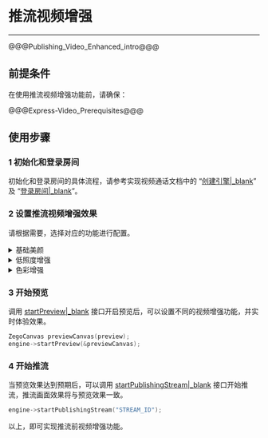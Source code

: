 # 推流视频增强

- - -

@@@Publishing_Video_Enhanced_intro@@@

## 前提条件

在使用推流视频增强功能前，请确保：

@@@Express-Video_Prerequisites@@@

## 使用步骤

### 1 初始化和登录房间

初始化和登录房间的具体流程，请参考实现视频通话文档中的 “[创建引擎\|_blank](!Integration/Solution_Implementation#CreateEngine)” 及 “[登录房间\|_blank](!Integration/Solution_Implementation#createroom)”。

### 2 设置推流视频增强效果

请根据需要，选择对应的功能进行配置。

<details class="zg-primary">
    <summary>基础美颜</summary>

<div class="mk-hint">

此功能为 ZEGO Express SDK 内置 ZEGO Effects SDK 的基础美颜功能，仅包含美白、红润、磨皮、锐化四种美颜效果。如需使用更多进阶的美颜功能，请参考 [实时音视频和 AI 美颜的搭配使用\|_blank](https://doc-zh.zego.im/article/11256)。
</div>

#### 1 初始化基础美颜环境

若您需要使用基础美颜功能，则必须在 [startPreview\|_blank](@startPreview) 开始预览、[startPublishingStream\|_blank](@startPublishingStream) 推流前，调用 [startEffectsEnv\|_blank](@startEffectsEnv) 接口初始化美颜环境。

```cpp
// 创建美颜环境
engine->startEffectsEnv();
```

当初始化美颜环境后，SDK 内部会使用固定的视频帧数据类型进行传输，如果您使用基础美颜功能时还需要使用到视频自定义前处理，则只能配置相对应的视频帧数据类型：

Windows 平台：只支持视频帧裸数据，即 [ZegoCustomVideoCaptureConfig\|_blank](/article/api?doc=Express_Video_SDK_API~CPP_windows~struct~zego-express-zego-custom-video-capture-config&jumpType=route) 的 [bufferType\|_blank](/article/api?doc=Express_Video_SDK_API~CPP_windows~struct~zego-express-zego-custom-video-capture-config&jumpType=route#buffer-type) 取值为 “ZEGO_VIDEO_BUFFER_TYPE_RAW_DATA”。

#### 2 开关基础美颜效果 

@@@Express_switch_basic_beauty@@@

```cpp
// 开关美颜效果
engine->enableEffectsBeauty(true);
```

#### 3 设置基础美颜效果参数

@@@Express_set_basic_beauty_parameters@@@

```cpp
// 创建美颜参数对象
ZegoEffectsBeautyParam beautyParam;

// 美白、红润、磨皮、锐化
beautyParam.whitenIntensity = 50;
beautyParam.rosyIntensity = 50;
beautyParam.smoothIntensity = 50;
beautyParam.sharpenIntensity = 50;

// 设置美颜参数
engine->setEffectsBeautyParam(beautyParam);
```

#### （可选）销毁基础美颜环境

@@@Express_destroys_the_basic_beauty_environment@@@

```cpp
// 销毁美颜环境
engine->stopEffectsEnv();
```

</details>


<details class="zg-primary">
    <summary>低照度增强</summary>

ZEGO 提供两种低照度增强的方式：
    
<table>
  <colgroup>
    <col width="30%">
    <col width="70%">
  </colgroup>
<tbody><tr>
<th>方式</th>
<th>描述</th>
</tr>
<tr>
<td>开启自适应帧率进行增强</td>
<td>在设定的帧率范围内动态降低采集帧率，以延长每一帧的画面曝光时间，达到增强采集到的画面亮度的效果。
<br> 例如：开发者开启并设置自适应帧率范围为 [10, 25]。环境光照充足的时候，采集帧率依然是 25 帧，环境光照度较低的时候，采集帧率会在 [10, 25] 之间动态调整，以延长每一帧的曝光时间增强采集画面的亮度。</td>
</tr>
<tr>
<td>算法对采集到的画面亮度进行增强</td>
<td><ul>
<li>手动控制：开发者自主控制算法开关。</li>
<li>智能控制：根据画面光照情况，智能开启或关闭算法。</li></ul></td>
</tr>
</tbody></table>

两种处理方式可以独立使用，也可以同时使用，均兼容美颜功能。

#### 1 设置低照度增强模式

RTC SDK 支持不同的算法低照度增强模式，调用 [setLowlightEnhancement\|_blank](@setLowlightEnhancement) 接口进行设置低照度增强模式 [ZegoLowlightEnhancementMode\|_blank](@-ZegoLowlightEnhancementMode)：

|枚举值|说明|
|-|-|
|ZEGO_LOWLIGHT_ENHANCEMENT_MODE_OFF| 关闭低照度增强功能。|
|ZEGO_LOWLIGHT_ENHANCEMENT_MODE_ON|开启低照度增强功能，由开发者自主控制。|
|ZEGO_LOWLIGHT_ENHANCEMENT_MODE_AUTO|智能控制低照度增强功能，根据画面光照情况，智能开启或关闭功能。|

低照度增强类型 [ZegoExpLowlightEnhancementType\|_blank](@-ZegoExpLowlightEnhancementType) 包括如下类型：

|枚举值|说明|
|-|-|
| ZEGO_EXP_LOWLIGHT_ENHANCEMENT_TYPE_NORMAL | 常规低照度增强。|
| ZEGO_EXP_LOWLIGHT_ENHANCEMENT_TYPE_AI | AI 低照度增强。如需要使用此功能，需要联系 ZEGO 技术支持。|

以开启自动低照度增强功能为例：

```C++
EXPRESS::ZegoExpLowlightEnhancementParams params;
params.mode = ZEGO_LOWLIGHT_ENHANCEMENT_MODE_AUTO;
params.type = ZEGO_EXP_LOWLIGHT_ENHANCEMENT_TYPE_AI

engine->setLowlightEnhancementParams(params);
```


#### 2 （可选）开启摄像头自适应帧率

当环境光照度较低，且摄像头采集帧率过高时，每一帧画面的曝光时间不足，可能导致采集的视频画面偏暗，此时可以通过 [enableCameraAdaptiveFPS\|_blank](@enableCameraAdaptiveFPS) 开启摄像头自适应帧率。SDK 会根据设置的帧率范围匹配摄像头支持的采集帧率范围，在此范围内，根据环境亮度动态调整摄像头采集帧率，提升设置的帧率过高时的画面亮度。

```C++
int minCamFPS = 15;//设置最小帧率
int maxCamFPS = 35;//设置最大帧率
engine->enableCameraAdaptiveFPS(true, minCamFPS, maxCamFPS);
```
</details>

<details class="zg-primary">
    <summary>色彩增强</summary>

调用 [enableColorEnhancement\|_blank](@enableColorEnhancement) 接口，设置色彩增强参数 [ZegoColorEnhancementParams\|_blank](@-ZegoColorEnhancementParams)（参数属性如下表）、以及其它参数，开启色彩增强功能。**默认不开启色彩增强功能。**

|色彩增强参数|描述|
|-|-|
| intensity|<p>色彩增强的强度，取值范围 [0.0, 1.0]，默认为 0.0。</p><p>取值越大，色彩增强的效果越大。</p>|
| skinToneProtectionLevel |<p>肤色保护的强度，取值范围 [0.0, 1.0]，默认为 1.0。</p><p>取值越大，保护效果越好。</p>|
| lipColorProtectionLevel |<p>唇色保护的强度，取值范围 [0.0, 1.0]，默认为 0.0。</p><p>取值越大，保护效果越好。</p>|

```C++
ZegoColorEnhancementParams p;
p.intensity = 1;//取值范围：[0,1]，取值越大，色彩增强的强度越大。默认值：0。
p.skinToneProtectionLevel = 1;//取值范围：[0,1]，取值越大，肤色保护程度越大。默认值：1。
p.lipColorProtectionLevel = 1;//取值范围：[0,1]，取值越大，唇色保护程度越大。默认值：0。
engine->enableColorEnhancement(true, p, ZEGO_PUBLISH_CHANNEL_MAIN);//开启色彩增强
```

</details>

### 3 开始预览

调用 [startPreview\|_blank](@startPreview) 接口开启预览后，可以设置不同的视频增强功能，并实时体验效果。

```C++
ZegoCanvas previewCanvas(preview);
engine->startPreview(&previewCanvas);
```

### 4 开始推流

当预览效果达到预期后，可以调用 [startPublishingStream\|_blank](@startPublishingStream) 接口开始推流，推流画面效果将与预览效果一致。

```C++
engine->startPublishingStream("STREAM_ID");
```

以上，即可实现推流前视频增强功能。
